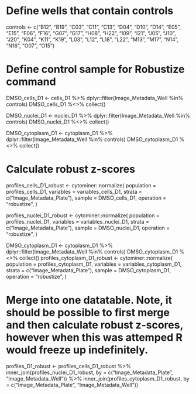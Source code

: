 # Define wells that contain controls 

controls <- c("B12", "B19",	"C03", "C11", "C13",	"D04",	"D10",	"D14",	"E05",	"E15",	"F06",	"F16",	"G07",	"G17",	"H08",	"H22",	"I09",	"I21",	"J05",	"J10",	"J20",	"K04",	"K11",	"K19",	"L03",	"L12", "L18",	"L22",	"M13",	"M17",	"N14",	"N16",	"O07",	"O15")

# Define control sample for Robustize command 

DMSO_cells_D1 <- cells_D1 %>% dplyr::filter(Image_Metadata_Well %in% controls)
DMSO_cells_D1 %<>% collect()
 
DMSO_nuclei_D1 <- nuclei_D1 %>% dplyr::filter(Image_Metadata_Well %in% controls)
DMSO_nuclei_D1 %<>% collect()

DMSO_cytoplasm_D1 <- cytoplasm_D1 %>% dplyr::filter(Image_Metadata_Well %in% controls)
DMSO_cytoplasm_D1 %<>% collect()

# Calculate robust z-scores 

profiles_cells_D1_robust <-
     cytominer::normalize(
        population = profiles_cells_D1,
         variables = variables_cells_D1,
         strata =  c("Image_Metadata_Plate"),
         sample = DMSO_cells_D1,
         operation = "robustize",
     )
	
profiles_nuclei_D1_robust <-
     cytominer::normalize(
        population = profiles_nuclei_D1,
         variables = variables_nuclei_D1,
         strata =  c("Image_Metadata_Plate"),
         sample = DMSO_nuclei_D1,
         operation = "robustize",
     )
	 
DMSO_cytoplasm_D1 <- cytoplasm_D1 %>% dplyr::filter(Image_Metadata_Well %in% controls)
DMSO_cytoplasm_D1 %<>% collect()
profiles_cytoplasm_D1_robust <-
     cytominer::normalize(
        population = profiles_cytoplasm_D1,
         variables = variables_cytoplasm_D1,
         strata =  c("Image_Metadata_Plate"),
         sample = DMSO_cytoplasm_D1,
         operation = "robustize",
     )

# Merge into one datatable. Note, it should be possible to first merge and then calculate robust z-scores, however when this was attemped R would freeze up indefinitely. 
 
profiles_D1_robust <- profiles_cells_D1_robust %>% inner_join(profiles_nuclei_D1_robust, by = c("Image_Metadata_Plate", "Image_Metadata_Well")) %>% inner_join(profiles_cytoplasm_D1_robust, by = c("Image_Metadata_Plate", "Image_Metadata_Well"))
